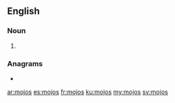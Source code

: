 ==English==

===Noun===
{{head|en|noun plural form}}

# {{plural of|mojo|lang=en}}

===Anagrams===
* {{l|en|jomos}}

[[ar:mojos]]
[[es:mojos]]
[[fr:mojos]]
[[ku:mojos]]
[[my:mojos]]
[[sv:mojos]]